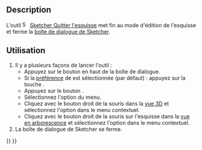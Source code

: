 <languages/>

{{Docnav/fr
|[[Sketcher_MirrorSketch/fr|Esquisse miroir]]
|[[Sketcher_ViewSketch/fr|Vue de l'esquisse]]
|[[Sketcher_Workbench/fr|Atelier Sketcher]]
|IconL=Sketcher_MirrorSketch.svg
|IconR=Sketcher_ViewSketch.svg
|IconC=Workbench_Sketcher.svg
}}

{{GuiCommand/fr
|Name=Sketcher LeaveSketch
|Name/fr=Sketcher Quitter l'esquisse
|MenuLocation=Esquisse → Quitter l'esquisse
|Workbenches=[[Sketcher_Workbench/fr|Sketcher]]
|SeeAlso=[[Sketcher_EditSketch/fr|Sketcher Modifier une esquisse]]
}}

==Description==

L'outil [[Image:Sketcher_LeaveSketch.svg|16px]] [[Sketcher_LeaveSketch/fr|Sketcher Quitter l'esquisse]] met fin au mode d'édition de l'esquisse et ferme la [[Sketcher_Dialog/fr|boîte de dialogue de Sketcher]].

<span id="Usage"></span>
==Utilisation==

# Il y a plusieurs façons de lancer l'outil :
#* Appuyez sur le bouton {{Button|Fermer}} en haut de la boîte de dialogue.
#* Si la [[Sketcher_Preferences/fr#Général|préférence]] de {{MenuCommand|Échap permet de quitter l'esquisse en édition}} est sélectionnée (par défaut) : appuyez sur la touche {{KEY|Échap}}.
#* Appuyez sur le bouton {{Button|[[Image:Sketcher_LeaveSketch.svg|16px]] [[Sketcher_LeaveSketch/fr|Quitter l'esquisse]]}}.
#* Sélectionnez l'option {{MenuCommand|Esquisse → [[Image:Sketcher_LeaveSketch.svg|16px]] Quitter l'esquisse}} du menu.
#* Cliquez avec le bouton droit de la souris dans la [[3D_view/fr|vue 3D]] et sélectionnez l'option {{MenuCommand|[[Image:Sketcher_LeaveSketch.svg|16px]] Quitter l'esquisse}} dans le menu contextuel.
#* Cliquez avec le bouton droit de la souris sur l'esquisse dans la [[Tree_view/fr|vue en arborescence]] et sélectionnez l'option {{MenuCommand|Terminer l'édition}} dans le menu contextuel.
# La boîte de dialogue de Sketcher se ferme.


{{Docnav/fr
|[[Sketcher_MirrorSketch/fr|Esquisse miroir]]
|[[Sketcher_ViewSketch/fr|Vue de l'esquisse]]
|[[Sketcher_Workbench/fr|Atelier Sketcher]]
|IconL=Sketcher_MirrorSketch.svg
|IconR=Sketcher_ViewSketch.svg
|IconC=Workbench_Sketcher.svg
}}

{{Sketcher_Tools_navi{{#translation:}}}}
{{Userdocnavi{{#translation:}}}}